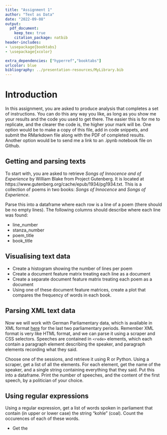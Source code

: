 ```yaml
---
title: "Assignment 1"
author: "Text as Data"
date: "2022-09-08"
output: 
  pdf_document:
    keep_tex: true
    citation_package: natbib
header-includes:
- \usepackage{booktabs}
- \usepackage{xcolor}

extra_dependencies: ["hyperref","booktabs"]
urlcolor: blue
bibliography: ../presentation-resources/MyLibrary.bib
---
```


# Introduction

In this assignment, you are asked to produce analysis that completes a set of instructions. You can do this any way you like, as long as you show me your results and the code you used to get there. The easier this is for me to replicate, and the clearer the code is, the higher your mark will be. One option would be to make a copy of this file, add in code snippets, and submit the RMarkdown file along with the PDF of completed results. Another option would be to send me a link to an .ipynb notebook file on Github. 

## Getting and parsing texts

To start with, you are asked to retrieve *Songs of Innocence and of Experience* by William Blake from Project Gutenberg. It is located at https://www.gutenberg.org/cache/epub/1934/pg1934.txt. This is a collection of poems in two books: *Songs of Innocence* and *Songs of Experience*.

Parse this into a dataframe where each row is a line of a poem (there should be no empty lines). The following columns should describe where each line was found:

- line_number 
- stanza_number
- poem_title
- book_title

## Visualising text data

- Create a histogram showing the number of lines per poem
- Create a document feature matrix treating each line as a document
- Create a separate document feature matrix treating each poem as a document
- Using one of these document feature matrices, create a plot that compares the frequency of words in each book.

## Parsing XML text data

Now we will work with German Parliamentary data, which is available in XML format [here](https://www.bundestag.de/services/opendata) for the last two parliamentary periods. Remember XML format is very like HTML format, and we can parse it using a scraper and CSS selectors. Speeches are contained in `<rede>` elements, which each contain a paragraph element describing the speaker, and paragraph elements recording what they said.

Choose one of the sessions, and retrieve it using R or Python. Using a scraper, get a list of all the <rede> elements. For each element, get the name of the speaker, and a single string containing everything that they said. Put this into a dataframe. Print the number of speeches, and the content of the first speech, by a politician of your choice.

## Using regular expressions

Using a regular expression, get a list of words spoken in parliament that contain (in upper or lower case) the string "kohle" (coal). Count the occurences of each of these words.


- Get the